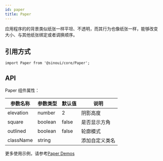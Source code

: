 ```yaml
---
id: paper
title: Paper
---
```


应用程序的的背景类似纸张一样平坦、不透明，而其行为也像纸张一样，能够改变大小、与其他纸张绑定或者调换顺序。

## 引用方式

```tsx
import Paper from '@sinoui/core/Paper';
```

## API

Paper 组件属性：

| 参数名称  | 参数类型 | 默认值 | 说明           |
| --------- | -------- | ------ | -------------- |
| elevation | number   | 2      | 阴影高度       |
| square    | boolean  | false  | 是否显示方角   |
| outlined  | boolean  | false  | 轮廓模式       |
| className | string   |        | 添加自定义类名 |

更多使用示例，请参考[Paper Demos](/docs/components/paper)

